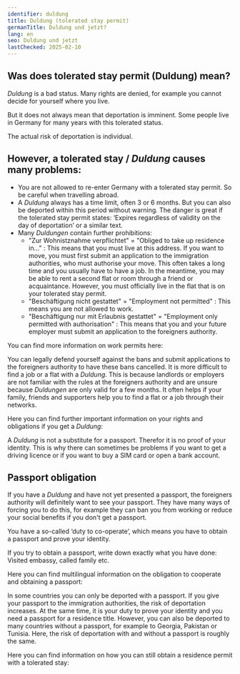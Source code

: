```yaml
---
identifier: duldung
title: Duldung (tolerated stay permit)
germanTitle: Duldung und jetzt?
lang: en
seo: Duldung und jetzt
lastChecked: 2025-02-10
---
```



## Was does tolerated stay permit (Duldung) mean?

*Duldung* is a bad status. Many rights are denied, for example you cannot decide for yourself where you live.

But it does not always mean that deportation is imminent. Some people live in Germany for many years with this tolerated status.

The actual risk of deportation is individual.

<Block identifier="get-legal-advice" />

## However, a tolerated stay / *Duldung* causes many problems:

- You are not allowed to re-enter Germany with a tolerated stay permit. So be careful when travelling abroad.
- A *Duldung* always has a time limit, often 3 or 6 months. But you can also be deported within this period without warning. The danger is great if the tolerated stay permit states: ‘Expires regardless of validity on the day of deportation’ or a similar text.
- Many *Duldungen* contain further prohibitions:
    - "Zur Wohnistznahme verpflichtet" = "Obliged to take up residence in..." : This means that you must live at this address. If you want to move, you must first submit an application to the immigration authorities, who must authorise your move. This often takes a long time and you usually have to have a job. In the meantime, you may be able to rent a second flat or room through a friend or acquaintance. However, you must officially live in the flat that is on your tolerated stay permit.
    - "Beschäftigung nicht gestattet" = "Employment not permitted" : This means you are not allowed to work.
    - "Beschäftigung nur mit Erlaubnis gestattet" = "Employment only permitted with authorisation" : This means that you and your future employer must submit an application to the foreigners authority.

You can find more information on work permits here:

<ExternalShortLink identifier="handbookgermany_workpermit" />

You can legally defend yourself against the bans and submit applications to the foreigners authority to have these bans cancelled.
It is more difficult to find a job or a flat with a *Duldung*. This is because landlords or employers are not familiar with the rules at the foreigners authority and are unsure because *Duldungen* are only valid for a few months. It often helps if your family, friends and supporters help you to find a flat or a job through their networks.

Here you can find further important information on your rights and obligations if you get a *Duldung*:

<ExternalShortLink identifier="sfr_audio" />

A *Duldung* is not a substitute for a passport. Therefor it is no proof of your identity. This is why there can sometimes be problems if you want to get a driving licence or if you want to buy a SIM card or open a bank account.

## Passport obligation

If you have a *Duldung* and have not yet presented a passport, the foreigners authority will definitely want to see your passport. They have many ways of forcing you to do this, for example they can ban you from working or reduce your social benefits if you don't get a passport.

You have a so-called ‘duty to co-operate’, which means you have to obtain a passport and prove your identity. 

If you try to obtain a passport, write down exactly what you have done: Visited embassy, called family etc.

Here you can find multilingual information on the obligation to cooperate and obtaining a passport:

<ExternalShortLink identifier="fluechtlingsrat-brandenburg_pass" />

In some countries you can only be deported with a passport. If you give your passport to the immigration authorities, the risk of deportation increases. At the same time, it is your duty to prove your identity and you need a passport for a residence title.
However, you can also be deported to many countries without a passport, for example to Georgia, Pakistan or Tunisia. Here, the risk of deportation with and without a passport is roughly the same.

Here you can find information on how you can still obtain a residence permit with a tolerated stay:

<InternalShortLink identifier="residence" />
